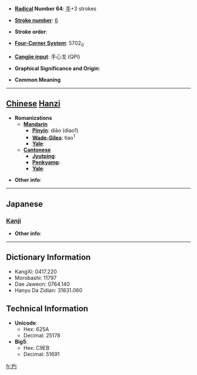 * '''[[Wiktionary:Chinese radical index| Radical]] Number 64''': [[Wiktionary:Chinese radical index 手|手]]+3 strokes

* '''[[Wiktionary:Chinese total strokes index|Stroke number]]''': [[Wiktionary:Chinese total strokes index 6|6]]

* '''Stroke order''': 

* '''[[Wiktionary:Chinese four corner index|Four-Corner System]]''': 5702<sub>0</sub>

* '''[[Wiktionary:Chinese Cangjie index|Cangjie input]]''': 手心戈 (QPI)

* '''Graphical Significance and Origin''': 

* '''Common Meaning'''

----

== [[Chinese]] [[Hanzi]] ==

* '''Romanizations'''
** '''[[Mandarin]]'''
*** '''[[Pinyin]]''': diāo (diao1)
*** '''[[Wade-Giles]]''': tiao<sup>1</sup>
*** '''[[Yale]]''': 
** '''[[Cantonese]]'''
*** '''[[Jyutping]]''':
*** '''[[Penkyamp]]''': 
*** '''[[Yale]]''': 

* '''Other info''': 

----

==Japanese==
===[[Kanji]]===
{{kanji|on readings=[[ちょう]] (chō), [[てき]] (teki), [[ちゃく]] (chaku), [[しゃく]] (shaku)|kun readings=[[はやくうつ]] (hayakuutsu)}}

* '''Other info''':  

----

== Dictionary Information ==

* KangXi: 0417.220
* Morobashi: 11797
* Dae Jaweon: 0764.140
* Hanyu Da Zidian: 31831.060

== Technical Information ==

* '''Unicode''':
** Hex: 625A
** Decimal: 25178
* '''Big5''':
** Hex: C9EB
** Decimal: 51691

[[fr:扚]]